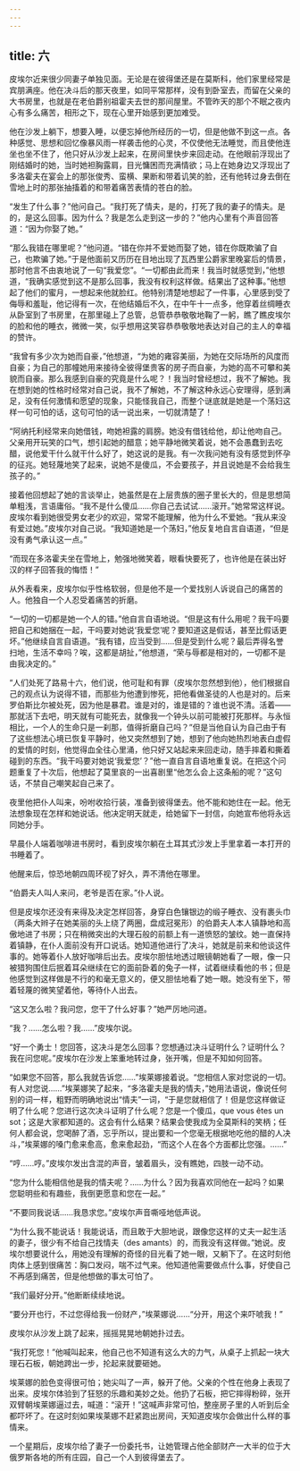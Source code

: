 ```yaml
---
---
---
```

title: 六
---




皮埃尔近来很少同妻子单独见面。无论是在彼得堡还是在莫斯科，他们家里经常是宾朋满座。他在决斗后的那天夜里，如同平常那样，没有到卧室去，而留在父亲的大书房里，也就是在老伯爵别祖霍夫去世的那间屋里。不管昨天的那个不眠之夜内心有多么痛苦，相形之下，现在心里开始感到更加难受。

他在沙发上躺下，想要入睡，以便忘掉他所经历的一切，但是他做不到这一点。各种感觉、思想和回忆像暴风雨一样袭击他的心灵，不仅使他无法睡觉，而且使他连坐也坐不住了，他只好从沙发上起来，在房间里快步来回走动。在他眼前浮现出了刚结婚时的她，当时她袒胸露肩，目光慵困而充满情欲；马上在她身边又浮现出了多洛霍夫在宴会上的那张俊秀、蛮横、果断和带着讥笑的脸，还有他转过身去倒在雪地上时的那张抽搐着的和带着痛苦表情的苍白的脸。

“发生了什么事？”他问自己。“我打死了情夫，是的，打死了我的妻子的情夫。是的，是这么回事。因为什么？我是怎么走到这一步的？”他内心里有个声音回答道：“因为你娶了她。”

“那么我错在哪里呢？”他问道。“错在你并不爱她而娶了她，错在你既欺骗了自己，也欺骗了她。”于是他面前又历历在目地出现了瓦西里公爵家里晚宴后的情景，那时他言不由衷地说了一句“我爱您”。“一切都由此而来！我当时就感觉到，”他想道，“我确实感觉到这不是那么回事，我没有权利这样做。结果出了这种事。”他想起了他们的蜜月，一想起来他就脸红。他特别清楚地想起了一件事，心里感到受了侮辱和羞耻，他记得有一次，在他结婚后不久，在中午十一点多，他穿着丝绸睡衣从卧室到了书房里，在那里碰上了总管，总管恭恭敬敬地鞠了一躬，瞧了瞧皮埃尔的脸和他的睡衣，微微一笑，似乎想用这笑容恭恭敬敬地表达对自己的主人的幸福的赞许。

“我曾有多少次为她而自豪，”他想道，“为她的雍容美丽，为她在交际场所的风度而自豪；为自己的那幢她用来接待全彼得堡贵客的房子而自豪，为她的高不可攀和美貌而自豪。那么我感到自豪的究竟是什么呢？！我当时曾经想过，我不了解她。我在想到她的性格时经常对自己说，我不了解她，不了解这种永远心安理得，感到满足，没有任何激情和愿望的现象，只能怪我自己，而整个谜底就是她是一个荡妇这样一句可怕的话，这句可怕的话一说出来，一切就清楚了！

“阿纳托利经常来向她借钱，吻她袒露的肩膀。她没有借钱给他，却让他吻自己。父亲用开玩笑的口气，想引起她的醋意；她平静地微笑着说，她不会愚蠢到去吃醋，说他爱干什么就干什么好了，她这说的是我。有一次我问她有没有感觉到怀孕的征兆。她轻蔑地笑了起来，说她不是傻瓜，不会要孩子，并且说她是不会给我生孩子的。”

接着他回想起了她的言谈举止，她虽然是在上层贵族的圈子里长大的，但是思想简单粗浅，言语庸俗。“我不是什么傻瓜……你自己去试试……滚开。”她常常这样说。皮埃尔看到她很受男女老少的欢迎，常常不能理解，他为什么不爱她。“我从来没有爱过她。”皮埃尔对自己说。“我知道她是一个荡妇，”他反复地自言自语道，“但是没有勇气承认这一点。”

“而现在多洛霍夫坐在雪地上，勉强地微笑着，眼看快要死了，也许他是在装出好汉的样子回答我的悔悟！”

从外表看来，皮埃尔似乎性格软弱，但是他不是一个爱找别人诉说自己的痛苦的人。他独自一个人忍受着痛苦的折磨。

“一切的一切都是她一个人的错。”他自言自语地说。“但是这有什么用呢？我干吗要把自己和她捆在一起，干吗要对她说‘我爱您’呢？要知道这是假话，甚至比假话更坏。”他继续自言自语道。“我有错，应当受到……但是受到什么呢？最后弄得名誉扫地，生活不幸吗？唉，这都是胡扯，”他想道，“荣与辱都是相对的，一切都不是由我决定的。”

“人们处死了路易十六，他们说，他可耻和有罪（皮埃尔忽然想到他），他们根据自己的观点认为说得不错，而那些为他遭到惨死，把他看做圣徒的人也是对的。后来罗伯斯比尔被处死，因为他是暴君。谁是对的，谁是错的？谁也说不清。活着——那就活下去吧，明天就有可能死去，就像我一个钟头以前可能被打死那样。与永恒相比，一个人的生命只是一刹那，值得折磨自己吗？”但是当他自认为自己由于有了这些想法心境已恢复平静时，他又突然想到了她，想到了他向她热烈地表白虚假的爱情的时刻，他觉得血全往心里涌，他只好又站起来来回走动，随手摔着和撕着碰到的东西。“我干吗要对她说‘我爱您’？”他一直自言自语地重复说。在把这个问题重复了十次后，他想起了莫里哀的一出喜剧里“他怎么会上这条船的呢？”这句话，不禁自己嘲笑起自己来了。

夜里他把仆人叫来，吩咐收拾行装，准备到彼得堡去。他不能和她住在一起。他无法想象现在怎样和她说话。他决定明天就走，给她留下一封信，向她宣布他将永远同她分手。

早晨仆人端着咖啡进书房时，看到皮埃尔躺在土耳其式沙发上手里拿着一本打开的书睡着了。

他醒来后，惊恐地朝四周环视了好久，弄不清他在哪里。

“伯爵夫人叫人来问，老爷是否在家。”仆人说。

但是皮埃尔还没有来得及决定怎样回答，身穿白色镶银边的缎子睡衣、没有裹头巾（两条大辫子在她美丽的头上绕了两圈，盘成冠冕形）的伯爵夫人本人镇静地和高傲地进了书房；只在稍微突出的大理石般的前额上有一道愤怒的皱纹。她一直保持着镇静，在仆人面前没有开口说话。她知道他进行了决斗，她就是前来和他谈这件事的。她等着仆人放好咖啡后出去。皮埃尔胆怯地透过眼镜朝她看了一眼，像一只被猎狗围住后抿着耳朵继续在它的面前卧着的兔子一样，试着继续看他的书；但是他感觉到这样做是不行的和毫无意义的，便又胆怯地看了她一眼。她没有坐下，带着轻蔑的微笑望着他，等待仆人出去。

“这又怎么啦？我问您，您干了什么好事？”她严厉地问道。

“我？……怎么啦？我……”皮埃尔说。

“好一个勇士！您回答，这决斗是怎么回事？您想通过决斗证明什么？证明什么？我在问您呢。”皮埃尔在沙发上笨重地转过身，张开嘴，但是不知如何回答。

“如果您不回答，那么我就告诉您……”埃莱娜接着说。“您相信人家对您说的一切。有人对您说……”埃莱娜笑了起来，“多洛霍夫是我的情夫，”她用法语说，像说任何别的词一样，粗野而明确地说出“情夫”一词，“于是您就相信了！但是您这样做证明了什么呢？您进行这次决斗证明了什么呢？您是一个傻瓜，que vous êtes un sot；这是大家都知道的。这会有什么结果？结果会使我成为全莫斯科的笑柄；任何人都会说，您喝醉了酒，忘乎所以，提出要和一个您毫无根据地吃他的醋的人决斗，”埃莱娜的嗓门愈来愈高，愈来愈起劲，“而这个人在各个方面都比您强。……”

“哼……哼。”皮埃尔发出含混的声音，皱着眉头，没有瞧她，四肢一动不动。

“您为什么能相信他是我的情夫呢？……为什么？因为我喜欢同他在一起吗？如果您聪明些和有趣些，我倒更愿意和您在一起。”

“不要同我说话……我恳求您。”皮埃尔声音嘶哑地低声说。

“为什么我不能说话！我能说话，而且敢于大胆地说，跟像您这样的丈夫一起生活的妻子，很少有不给自己找情夫（des amants）的，而我没有这样做。”她说。皮埃尔想要说什么，用她没有理解的奇怪的目光看了她一眼，又躺下了。在这时刻他肉体上感到很痛苦：胸口发闷，喘不过气来。他知道他需要做点什么事，好使自己不再感到痛苦，但是他想做的事太可怕了。

“我们最好分开。”他断断续续地说。

“要分开也行，不过您得给我一份财产，”埃莱娜说……“分开，用这个来吓唬我！”

皮埃尔从沙发上跳了起来，摇摇晃晃地朝她扑过去。

“我打死您！”他喊叫起来，他自己也不知道有这么大的力气，从桌子上抓起一块大理石石板，朝她跨出一步，抡起来就要砸她。

埃莱娜的脸色变得很可怕；她尖叫了一声，躲开了他。父亲的个性在他身上表现了出来。皮埃尔体验到了狂怒的乐趣和美妙之处。他扔了石板，把它摔得粉碎，张开双臂朝埃莱娜逼过去，喊道：“滚开！”这喊声非常可怕，整座房子里的人听到后全都吓坏了。在这时刻如果埃莱娜不赶紧跑出房间，天知道皮埃尔会做出什么样的事情来。

一个星期后，皮埃尔给了妻子一份委托书，让她管理占他全部财产一大半的位于大俄罗斯各地的所有庄园，自己一个人到彼得堡去了。